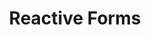 ---
id: "q_angular_hard_016"
questionType: "MULTIPLE_CHOICE"
title: "Reactive Forms"
description: "Which class is used to create a reactive form group?"
difficulty: "HARD"
category: "Angular"
options:
  - "FormControl"
  - "FormGroup"
  - "FormBuilder"
  - "NgForm"
correctAnswer: 1
---